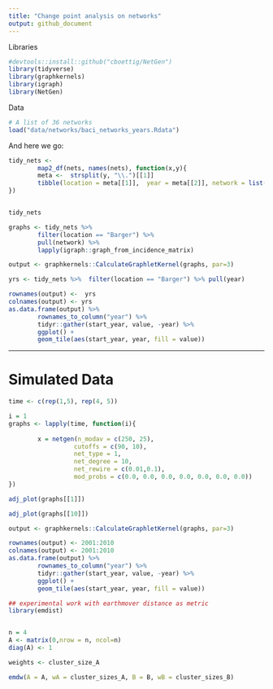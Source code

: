 ```yaml
---
title: "Change point analysis on networks"
output: github_document
---
```



Libraries

```r
#devtools::install::github("cboettig/NetGen")
library(tidyverse)
library(graphkernels)
library(igraph)
library(NetGen)
```

Data

```r
# A list of 36 networks
load("data/networks/baci_networks_years.Rdata")
```


And here we go:

```r
tidy_nets <- 
        map2_df(nets, names(nets), function(x,y){
        meta <-  strsplit(y, "\\.")[[1]]
        tibble(location = meta[[1]],  year = meta[[2]], network = list(as.data.frame(x)))
})


tidy_nets
```

```r
graphs <- tidy_nets %>% 
        filter(location == "Barger") %>% 
        pull(network) %>% 
        lapply(igraph::graph_from_incidence_matrix)
```

```r
output <- graphkernels::CalculateGraphletKernel(graphs, par=3)
```

```r
yrs <- tidy_nets %>%  filter(location == "Barger") %>% pull(year)

rownames(output) <-  yrs
colnames(output) <- yrs
as.data.frame(output) %>% 
        rownames_to_column("year") %>%  
        tidyr::gather(start_year, value, -year) %>%
        ggplot() + 
        geom_tile(aes(start_year, year, fill = value))
```


------


# Simulated Data


```r

time <- c(rep(1,5), rep(4, 5))

i = 1
graphs <- lapply(time, function(i){ 
        
        x = netgen(n_modav = c(250, 25), 
                  cutoffs = c(90, 10), 
                  net_type = 1, 
                  net_degree = 10,
                  net_rewire = c(0.01,0.1),
                  mod_probs = c(0.0, 0.0, 0.0, 0.0, 0.0, 0.0, 0.0))
})


```

```r
adj_plot(graphs[[1]])
```

```r
adj_plot(graphs[[10]])
```

```r
output <- graphkernels::CalculateGraphletKernel(graphs, par=3)

```



```r
rownames(output) <- 2001:2010
colnames(output) <- 2001:2010
as.data.frame(output) %>% 
        rownames_to_column("year") %>%  
        tidyr::gather(start_year, value, -year) %>%
        ggplot() + 
        geom_tile(aes(start_year, year, fill = value))
```








```r
## experimental work with earthmover distance as metric
library(emdist)


n = 4
A <- matrix(0,nrow = n, ncol=n)
diag(A) <- 1

weights <- cluster_size_A

emdw(A = A, wA = cluster_sizes_A, B = B, wB = cluster_sizes_B)

```

